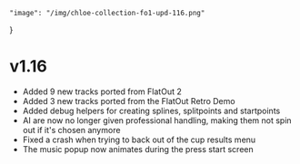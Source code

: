 	"image": "/img/chloe-collection-fo1-upd-116.png"
}

# v1.16

- Added 9 new tracks ported from FlatOut 2
- Added 3 new tracks ported from the FlatOut Retro Demo
- Added debug helpers for creating splines, splitpoints and startpoints
- AI are now no longer given professional handling, making them not spin out if it's chosen anymore
- Fixed a crash when trying to back out of the cup results menu
- The music popup now animates during the press start screen